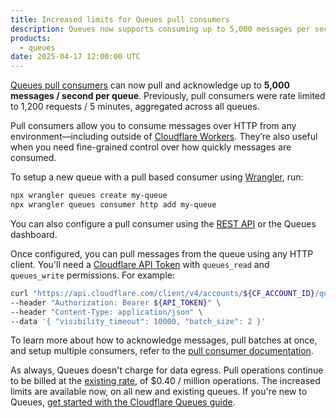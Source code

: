 ```yaml
---
title: Increased limits for Queues pull consumers
description: Queues now supports consuming up to 5,000 messages per second per queue over HTTP.
products:
  - queues
date: 2025-04-17 12:00:00 UTC
---
```


[Queues pull consumers](/queues/configuration/pull-consumers/) can now pull and acknowledge up to **5,000 messages / second per queue**. Previously, pull consumers were rate limited to 1,200 requests / 5 minutes, aggregated across all queues.

Pull consumers allow you to consume messages over HTTP from any environment—including outside of [Cloudflare Workers](/workers). They’re also useful when you need fine-grained control over how quickly messages are consumed.

To setup a new queue with a pull based consumer using [Wrangler](/workers/wrangler/), run:
```sh title="Create a queue with a pull based consumer"
npx wrangler queues create my-queue
npx wrangler queues consumer http add my-queue
```
You can also configure a pull consumer using the [REST API](/api/resources/queues/subresources/consumers/methods/create/) or the Queues dashboard.

Once configured, you can pull messages from the queue using any HTTP client. You'll need a [Cloudflare API Token](/fundamentals/api/get-started/create-token/) with `queues_read` and `queues_write` permissions. For example:
```bash title="Pull messages from a queue"
curl "https://api.cloudflare.com/client/v4/accounts/${CF_ACCOUNT_ID}/queues/${QUEUE_ID}/messages/pull" \
--header "Authorization: Bearer ${API_TOKEN}" \
--header "Content-Type: application/json" \
--data '{ "visibility_timeout": 10000, "batch_size": 2 }'
```

To learn more about how to acknowledge messages, pull batches at once, and setup multiple consumers, refer to the [pull consumer documentation](/queues/configuration/pull-consumers).

As always, Queues doesn't charge for data egress. Pull operations continue to be billed at the [existing rate](/queues/platform/pricing), of $0.40 / million operations. The increased limits are available now, on all new and existing queues. If you're new to Queues, [get started with the Cloudflare Queues guide](/queues/get-started).
